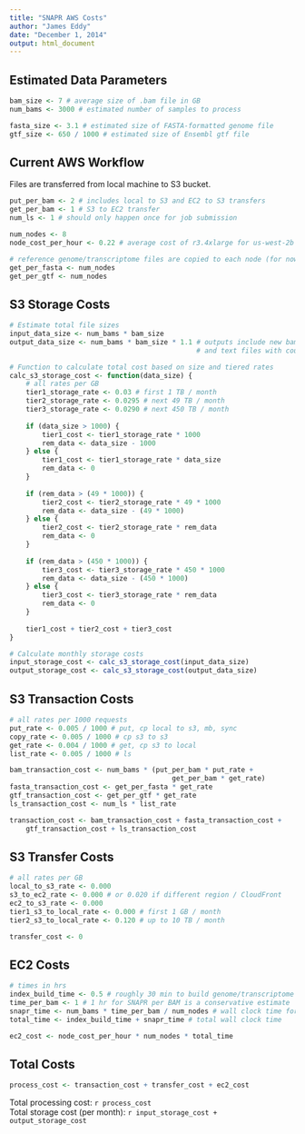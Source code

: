 ```yaml
---
title: "SNAPR AWS Costs"
author: "James Eddy"
date: "December 1, 2014"
output: html_document
---
```


## Estimated Data Parameters

```r
bam_size <- 7 # average size of .bam file in GB
num_bams <- 3000 # estimated number of samples to process

fasta_size <- 3.1 # estimated size of FASTA-formatted genome file
gtf_size <- 650 / 1000 # estimated size of Ensembl gtf file
```

## Current AWS Workflow

Files are transferred from local machine to S3 bucket.

```r
put_per_bam <- 2 # includes local to S3 and EC2 to S3 transfers
get_per_bam <- 1 # S3 to EC2 transfer
num_ls <- 1 # should only happen once for job submission

num_nodes <- 8
node_cost_per_hour <- 0.22 # average cost of r3.4xlarge for us-west-2b

# reference genome/transcriptome files are copied to each node (for now)
get_per_fasta <- num_nodes
get_per_gtf <- num_nodes
```


## S3 Storage Costs

```r
# Estimate total file sizes
input_data_size <- num_bams * bam_size
output_data_size <- num_bams * bam_size * 1.1 # outputs include new bam, bai,
                                              # and text files with counts

# Function to calculate total cost based on size and tiered rates
calc_s3_storage_cost <- function(data_size) {
    # all rates per GB
    tier1_storage_rate <- 0.03 # first 1 TB / month
    tier2_storage_rate <- 0.0295 # next 49 TB / month
    tier3_storage_rate <- 0.0290 # next 450 TB / month
    
    if (data_size > 1000) {
        tier1_cost <- tier1_storage_rate * 1000
        rem_data <- data_size - 1000
    } else {
        tier1_cost <- tier1_storage_rate * data_size
        rem_data <- 0
    }
    
    if (rem_data > (49 * 1000)) {
        tier2_cost <- tier2_storage_rate * 49 * 1000
        rem_data <- data_size - (49 * 1000)
    } else {
        tier2_cost <- tier2_storage_rate * rem_data
        rem_data <- 0
    }
    
    if (rem_data > (450 * 1000)) {
        tier3_cost <- tier3_storage_rate * 450 * 1000
        rem_data <- data_size - (450 * 1000)
    } else {
        tier3_cost <- tier3_storage_rate * rem_data
        rem_data <- 0
    }
    
    tier1_cost + tier2_cost + tier3_cost
}

# Calculate monthly storage costs
input_storage_cost <- calc_s3_storage_cost(input_data_size)
output_storage_cost <- calc_s3_storage_cost(output_data_size)
```


## S3 Transaction Costs

```r
# all rates per 1000 requests
put_rate <- 0.005 / 1000 # put, cp local to s3, mb, sync
copy_rate <- 0.005 / 1000 # cp s3 to s3
get_rate <- 0.004 / 1000 # get, cp s3 to local
list_rate <- 0.005 / 1000 # ls

bam_transaction_cost <- num_bams * (put_per_bam * put_rate +
                                        get_per_bam * get_rate)
fasta_transaction_cost <- get_per_fasta * get_rate
gtf_transaction_cost <- get_per_gtf * get_rate
ls_transaction_cost <- num_ls * list_rate

transaction_cost <- bam_transaction_cost + fasta_transaction_cost +
    gtf_transaction_cost + ls_transaction_cost
```

## S3 Transfer Costs

```r
# all rates per GB
local_to_s3_rate <- 0.000
s3_to_ec2_rate <- 0.000 # or 0.020 if different region / CloudFront
ec2_to_s3_rate <- 0.000
tier1_s3_to_local_rate <- 0.000 # first 1 GB / month
tier2_s3_to_local_rate <- 0.120 # up to 10 TB / month

transfer_cost <- 0
```

## EC2 Costs

```r
# times in hrs
index_build_time <- 0.5 # roughly 30 min to build genome/transcriptome indices
time_per_bam <- 1 # 1 hr for SNAPR per BAM is a conservative estimate
snapr_time <- num_bams * time_per_bam / num_nodes # wall clock time for SNAPR
total_time <- index_build_time + snapr_time # total wall clock time

ec2_cost <- node_cost_per_hour * num_nodes * total_time
```

## Total Costs

```r
process_cost <- transaction_cost + transfer_cost + ec2_cost
```

Total processing cost: `r process_cost`  
Total storage cost (per month): `r input_storage_cost + output_storage_cost`

